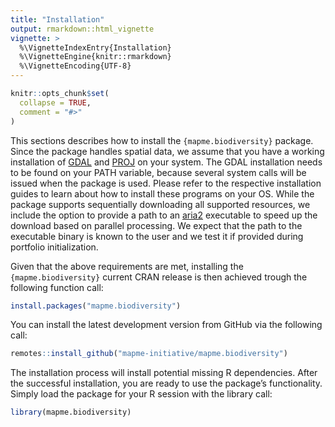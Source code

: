 ```yaml
---
title: "Installation"
output: rmarkdown::html_vignette
vignette: >
  %\VignetteIndexEntry{Installation}
  %\VignetteEngine{knitr::rmarkdown}
  %\VignetteEncoding{UTF-8}
---
```


```r
knitr::opts_chunk$set(
  collapse = TRUE,
  comment = "#>"
)
```


This sections describes how to install the `{mapme.biodiversity}` package. 
Since the package handles spatial data, we assume that you have
a working installation of [GDAL](https://gdal.org/index.html) and [PROJ](https://proj.org/) 
on your system. The GDAL installation needs to be found on your PATH variable, 
because several system calls will be issued when the package is used. Please 
refer to the respective installation guides to learn about how to install these 
programs on your OS.
While the package supports sequentially downloading all supported resources,
we include the option to provide a path to an [aria2](https://aria2.github.io/) executable 
to speed up the download based on parallel processing. We expect that 
the path to the executable binary is known to the user and we test it if 
provided during portfolio initialization.

Given that the above requirements are met, installing the `{mapme.biodiversity}` 
current CRAN release is then achieved trough the following function call: 

```r
install.packages("mapme.biodiversity")
```

You can install the latest development version from GitHub via the following
call:

```r
remotes::install_github("mapme-initiative/mapme.biodiversity")
```

The installation process will install potential missing R dependencies.
After the successful installation, you are ready to use the package's 
functionality. Simply load the package for your R session with the library
call:

```r
library(mapme.biodiversity)
```

